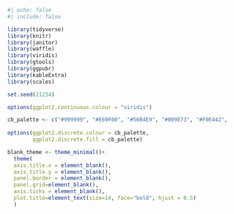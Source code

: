 ```{r}
#| echo: false
#| include: false

library(tidyverse)
library(knitr)
library(janitor)
library(waffle)
library(viridis)
library(gtools)
library(ggpubr)
library(kableExtra)
library(scales)

set.seed(21234)

options(ggplot2.continuous.colour = "viridis")

cb_palette <- c("#999999", "#E69F00", "#56B4E9", "#009E73", "#F0E442", "#0072B2", "#D55E00", "#CC79A7")
  
options(ggplot2.discrete.colour = cb_palette,
        ggplot2.discrete.fill = cb_palette)

blank_theme <- theme_minimal()+
  theme(
  axis.title.x = element_blank(),
  axis.title.y = element_blank(),
  panel.border = element_blank(),
  panel.grid=element_blank(),
  axis.ticks = element_blank(),
  plot.title=element_text(size=14, face="bold", hjust = 0.5)
  )
```
